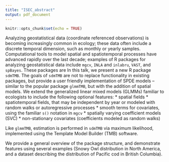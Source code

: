 ```yaml
---
title: "ISEC_abstract"
output: pdf_document
---
```


```r
knitr::opts_chunk$set(echo = TRUE)
```

Analyzing geostatistical data (coordinate referenced observations) is becoming increasingly common in ecology; these data often include a discrete temporal dimension, such as monthly or yearly samples. Computational tools to model spatial and spatiotemporal processes have advanced rapidly over the last decade; examples of R packages for analyzing geostatistical data include `mgcv`, `INLA` and `inlabru`, `VAST`, and `spBayes`. These packages are 
In this talk, we present a new R package `sdmTMB`. The goals of `sdmTMB` are not to replace functionality in existing packages, but provide a user friendly implementation of SPDE models -- similar to the popular package `glmmTMB`, but with the addition of spatial models. We extend the generalized linear mixed models (GLMMs) familiar to ecologists to include the following optional features:
* spatial fields
* spatiotemporal fields, that may be independent by year or modeled with random walks or autoregressive processes
* smooth terms for covariates, using the familiar `s()` notation in `mgcv`
* spatially varying coefficient models (SVC)
* non-stationary covariates (coefficients modeled as random walks)


Like `glmmTMB`, estimation is performed in `sdmTMB` via maximum likelihood, implemented  using the Template Model Builder (TMB) software. 

We provide a general overview of the package structure, and demonstrate features using several examples (Snowy Owl distribution in North America, and a dataset describing the distribution of Pacific cod in British Columbia).


